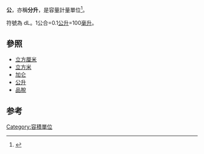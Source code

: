 '''公{{zy|合|gě|ㄍㄜˇ}}'''，亦稱'''分升'''，是容量計量單位<ref>{{Cite book|title=实用金属材料速查速算手册|last=曾正明主编|first=|publisher=北京：机械工业出版社|year=2013年5月|isbn=978-7-111-41653-1|location=|pages=p.17}}</ref>。

符號為 dL。1公合=0.1[[公升|公升]]=100[[毫升|毫升]]。

==參照==
*[[立方厘米|立方厘米]]
*[[立方米|立方米]]
*[[加仑|加仑]]
*[[公升|公升]]
*[[品脫|品脫]]

==参考==
{{reflist}}
{{體積單位}}

[[Category:容積單位|Category:容積單位]]